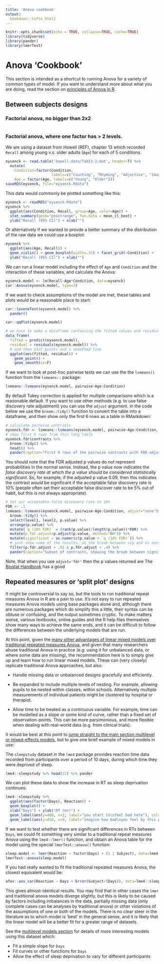 ```yaml
---
title: 'Anova cookbook'
output:
  bookdown::tufte_html2
---
```


```r
knitr::opts_chunk$set(echo = TRUE, collapse=TRUE, cache=TRUE)
library(tidyverse)
library(pander)
library(lmerTest)
```




# Anova 'Cookbook'

This section is intended as a shortcut to running Anova for a variety of common types of model. If you want to understand more about what you are doing, read the section on [principles of Anova in R](anova.html).



## Between subjects designs


### Factorial anova, no bigger than 2x2

```r

```


### Factorial anova, where one factor has > 2 levels.

We are using a dataset from Howell (REF), chapter 13 which recorded `Recall` among young v.s. older adults (`Age`) for each of 5 conditions.

```r
eysenck <- read.table('howell-data/Tab13-2.dat', header=T) %>% 
  mutate(
    Condition=factor(Condition, 
                     labels=c("Counting", "Rhyming", "Adjective", "Imagery", "Intention")),
    Age = factor(Age, labels=c("Young", "Older")))
saveRDS(eysenck, file="eysenck.Rdata")
```

This data would commonly be plotted something like this:

```r
eysenck <- readRDS("eysenck.Rdata")
eysenck %>% 
  ggplot(aes(Condition, Recall, group=Age, color=Age)) + 
  stat_summary(geom="pointrange", fun.data = mean_cl_boot) +
  ylab("Recall (95% CI)") + xlab("")
```


Or alternatively if we wanted to provde a better summary of the distribution of the raw data we could use a boxplot:

```r
eysenck %>% 
  ggplot(aes(Age, Recall)) + 
  geom_violin() + geom_boxplot(width=.33) + facet_grid(~Condition) +
  ylab("Recall (95% CI)") + xlab("")
```


We can run a linear model including the effect of `Age` and `Condition` and the interaction of these variables, and calculate the Anova:

```r
eysenck.model <- lm(Recall~Age*Condition, data=eysenck)
car::Anova(eysenck.model, type=3)
```


If we want to check assumptions of the model are met, these tables and plots would be a reasonable place to start:

```r
car::leveneTest(eysenck.model) %>% 
  pander()
```


```r
car::qqPlot(eysenck.model)
```


```r
# we have to make a dataframe containing the fitted values and residuals first
data_frame(
  fitted = predict(eysenck.model), 
  residual = residuals(eysenck.model)) %>% 
  # and then plot points and a smoothed line
  ggplot(aes(fitted, residual)) + 
    geom_point() + 
    geom_smooth(se=F)
```


If we want to look at post-hoc pairwise tests we can use the the `lsmeans()` function from the `lsmeans::` package:

```r
lsmeans::lsmeans(eysenck.model, pairwise~Age:Condition)
```

By default Tukey correction is applied for multiple comparisons which is a reasonable default. If you want to use other methods (e.g. to use false discovery rate adjustment) you can use the `adjust` argument. In the code below we use the `broom::tidy()` function to convert the table into a dataframe, and then show only the first 6 rows as a table in RMarkdown: 

```r
# calculate pairwise contrasts
eysenck.fdr <- lsmeans::lsmeans(eysenck.model, pairwise~Age:Condition, adjust="fdr")
# show first 6 rows from this long table
eysenck.fdr$contrasts %>% 
  broom::tidy() %>% 
  head(6) %>% 
  pander(caption="First 6 rows of the pairwise contrasts with FDR-adjusted p values")
```


You should note that the FDR adjusted p values do not represent probabilities in the normal sense. Instead, the p value now indicates the *false discovery rate at which the p value should be considered statistically significant*. So, for example, if the adjusted p value  0.09, then this indicates the contrast *would* be significant if the acceptable false discovery rate is 10% (people often set their acceptable false discover rate to be 5% out of habit, but this is not always appropriate).

```r
# Set our acceptable false discovery rate to 10%
FDR <- .1
lsmeans::lsmeans(eysenck.model, pairwise~Age:Condition, adjust="none")$contrast %>% 
  broom::tidy() %>% 
  select(level1, level2, p.value) %>% 
  arrange(p.value) %>% 
  mutate(`q (10% FDR)` = (rank(p.value)/length(p.value))*FDR) %>% 
  mutate(p.fdr.adjust=p.adjust(p.value, method="BH")) %>% 
  mutate(significant = as.numeric(p.value < `q (10% FDR)`)) %>%
  # just show some of the results, at the break between sig and ns contrast
  filter(p.fdr.adjust > .01 & p.fdr.adjust < .4) %>%
  pander(caption="Subset of contrasts, showing the break between significant and ns results, as determined by an FDR of 10%.", split.tables=Inf)
```

Note, that when you use `adjust='fdr'` then the p values returned are 
The [Biostat Handbook](http://www.biostathandbook.com/multiplecomparisons.html) has a good 



## Repeated measures or 'split plot' designs

It might be controversial to say so, but the tools to run traditional repeat measures Anova in R are a pain to use. It's not easy to run repeated measures Anova models using base packages alone and, although there are numerous packages which do simplify this a little, their syntax can be obtuse or confusing, and the output sometimes cryptic. To make matters worse, various textbooks, online guides and the R help files themselves show many ways to achieve the same ends, and it can be difficult to follow the differences between the underlying models that are run.

At this point, given the [many other advantages of linear mixed models over traditional repeated measures Anova](http://jamanetwork.com/journals/jamapsychiatry/article-abstract/481967), and given that many researchers abuse traditional Anova in practice (e.g. using it for unbalanced data, or where some data are missing), the recommendation here is to simply give up and learn how to run linear mixed models. These can (very closely) replicate traditional Anova approaches, but also:

- Handle missing data or unbalanced designs gracefully and efficiently.

- Be expanded to include multiple levels of nesting. For example, allowing pupils to be nested within classes, within schools. Alternatively multiple measurements of individual patients might be clustered by hospital or therapist.

- Allow time to be treated as a continuous variable. For example, time can be modelled as a slope or some kind of curve, rather than a fixed set of observation-points. This can be more parsimonious, and more flexible when dealing with real-world data (e.g. from clinical trials).

It would be best at this point to [jump straight to the main section multilevel or mixed-effects models](multilevel-models.html), but to give one brief example of mixed models in use:



The `sleepstudy` dataset in the `lme4` package provides reaction time data recorded from participants over a period of 10 days, during which time they were deprived of sleep.

```r
lme4::sleepstudy %>% head(12) %>% pander
```

We can plot these data to show the increase in RT as sleep deprivation continues:

```r
lme4::sleepstudy %>% 
  ggplot(aes(factor(Days), Reaction)) + 
  geom_boxplot() + 
  xlab("Days") + ylab("RT (ms)") + 
  geom_label(aes(y=400, x=2, label="you start to\nfeel bad here"), color="red") + 
  geom_label(aes(y=450, x=9, label="imagine how bad\nyou feel by this point"), color="red") 
```


If we want to test whether there are significant differences in RTs between `Days`, we could fit something very similar to a traditional repeat measures Anova using the `lme4::lmer()` function, and obtain an Anova table for the model using the special `lmerTest::anova()` function:

```r
sleep.model <- lmer(Reaction ~ factor(Days) + (1 | Subject), data=lme4::sleepstudy)
lmerTest::anova(sleep.model)
```


If you had really wanted to fit the traditional repeated measures Anova, the closest equivalent would be:

```r
afex::aov_car(Reaction ~ Days + Error(Subject/(Days)), data=lme4::sleepstudy)
```

This gives almost-identical results. You may find that in other cases the `lmer` and traditional anova models diverge slightly, but this is likely to be caused by factors including imbalances in the data, partially missing data (only complete cases can be analyses by traditional anova) or other violations of the assumptions of one or both of the models. There is no clear steer in the literature as to which model is 'best' in the general sense, and it is likely that the linear model will be a better fit for a greater range of datasets.

See the [multilevel models section](multilevel-models.html) for details of more interesting models using this dataset which:

- Fit a simple slope for `Days`
- Fit curves or other functions for `Days`
- Allow the effect of sleep deprivation to vary for different participants




